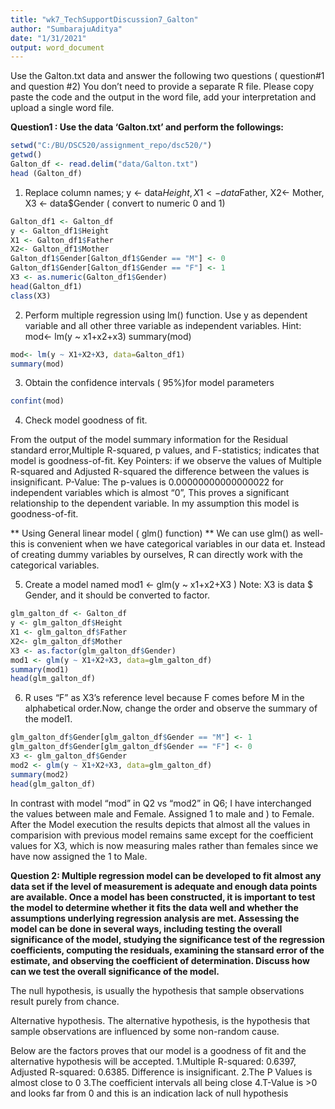 ---
title: "wk7_TechSupportDiscussion7_Galton"
author: "SumbarajuAditya"
date: "1/31/2021"
output: word_document
---

Use the  Galton.txt data and answer the following two questions ( question#1 and question #2)
You don't need to provide a separate R file. Please copy paste the code and the output in the word file, add your interpretation and upload a single word file.

**Question1 :  Use the data ‘Galton.txt’ and perform the followings: **


```{r}
setwd("C:/BU/DSC520/assignment_repo/dsc520/")
getwd()
Galton_df <- read.delim("data/Galton.txt")
head (Galton_df)
```

1. Replace column names; y <- data$Height, X1 <- data$Father, X2<- Mother, X3 <- data$Gender ( convert to numeric 0 and 1)

```{r}
Galton_df1 <- Galton_df
y <- Galton_df1$Height
X1 <- Galton_df1$Father
X2<- Galton_df1$Mother 
Galton_df1$Gender[Galton_df1$Gender == "M"] <- 0
Galton_df1$Gender[Galton_df1$Gender == "F"] <- 1
X3 <- as.numeric(Galton_df1$Gender)
head(Galton_df1)
class(X3)

```

2. Perform multiple regression using lm() function. Use y as dependent variable and all other three variable as independent variables.
Hint:  mod<- lm(y ~ x1+x2+x3)
      summary(mod)
      
```{r}
mod<- lm(y ~ X1+X2+X3, data=Galton_df1)
summary(mod)

```

3. Obtain the confidence intervals ( 95%)for model parameters
```{r}
confint(mod)
```

4. Check model goodness of fit.

From the output of the model summary information for the Residual standard error,Multiple R-squared, p values, and F-statistics; indicates that model is goodness-of-fit.
Key Pointers:
if we observe the values of Multiple R-squared and Adjusted R-squared the difference between the values is insignificant.
P-Value: The p-values is 0.00000000000000022 for independent variables which is almost "0", This proves a significant relationship to the dependent variable.
In my assumption this model is goodness-of-fit.

** Using General linear model ( glm() function) **
We can use glm() as well- this is convenient when we have categorical variables in our data et. Instead of creating dummy variables by ourselves, R can directly work with the categorical variables. 

5. Create a model named mod1 <- glm(y ~  x1+x2+X3 ) Note: X3 is data $ Gender, and it should be converted to factor.
```{r}
glm_galton_df <- Galton_df
y <- glm_galton_df$Height
X1 <- glm_galton_df$Father
X2<- glm_galton_df$Mother 
X3 <- as.factor(glm_galton_df$Gender)
mod1 <- glm(y ~ X1+X2+X3, data=glm_galton_df)
summary(mod1)
head(glm_galton_df)
```

6. R uses “F” as X3’s reference level because F comes before M in the alphabetical order.Now, change the order and observe the summary of the model1.

```{r}

glm_galton_df$Gender[glm_galton_df$Gender == "M"] <- 1
glm_galton_df$Gender[glm_galton_df$Gender == "F"] <- 0
X3 <- glm_galton_df$Gender
mod2 <- glm(y ~ X1+X2+X3, data=glm_galton_df)
summary(mod2)
head(glm_galton_df)
```


In contrast with model "mod" in Q2 vs "mod2" in Q6; I have interchanged the values between male and Female. Assigned 1 to male and ) to Female.  After the Model execution the results depicts that almost all the values in comparision with previous model remains same except for the coefficient values for X3, which is now measuring males rather than females since we have now assigned the 1 to Male.

**Question 2: Multiple regression model can be developed to fit almost any data set if the level of measurement is adequate and enough data points are available. Once a model has been constructed, it is important to test the model to determine whether it fits the data well and whether the assumptions underlying regression analysis are met. Assessing the model can be done in several ways, including testing the overall significance of the model, studying the significance test of the regression coefficients, computing the residuals, examining the stansard error of the estimate, and observing the coefficient of determination. Discuss how can we test the overall significance of the model.**

The null hypothesis, is usually the hypothesis that sample observations result purely from chance.

Alternative hypothesis. The alternative hypothesis, is the hypothesis that sample observations are influenced by some non-random cause.

Below are the factors proves that our model is a goodness of fit and the alternative hypothesis will be accepted.
1.Multiple R-squared:  0.6397,	Adjusted R-squared:  0.6385. Difference is insignificant.
2.The P Values is almost close to 0
3.The coefficient intervals all being close
4.T-Value is >0 and looks far from 0 and this is an indication lack of null hypothesis


